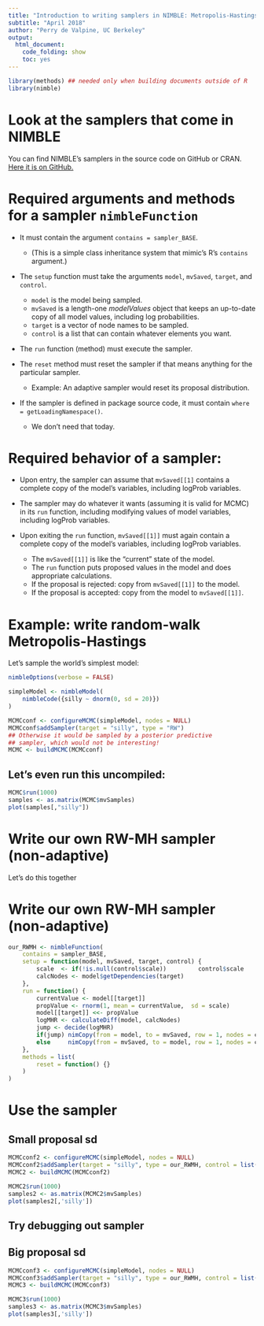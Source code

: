 ```yaml
---
title: "Introduction to writing samplers in NIMBLE: Metropolis-Hastings"
subtitle: "April 2018"
author: "Perry de Valpine, UC Berkeley"
output:
  html_document:
    code_folding: show
    toc: yes
---
```



```r
library(methods) ## needed only when building documents outside of R
library(nimble)
```

# Look at the samplers that come in NIMBLE

You can find NIMBLE's samplers in the source code on GitHub or CRAN.  [Here it is on GitHub.](https://github.com/nimble-dev/nimble/blob/devel/packages/nimble/R/MCMC_samplers.R)

# Required arguments and methods for a sampler `nimbleFunction`

- It must contain the argument `contains = sampler_BASE`.

    - (This is a simple class inheritance system that mimic's R's `contains` argument.)

- The `setup` function must take the arguments `model`, `mvSaved`, `target`, and `control`.

    - `model` is the model being sampled.
    - `mvSaved` is a length-one *modelValues* object that keeps an up-to-date copy of all model values, including log probabilities.
    - `target` is a vector of node names to be sampled.
    - `control` is a list that can contain whatever elements you want.

- The `run` function (method) must execute the sampler.

- The `reset` method must reset the sampler if that means anything for the particular sampler.

    - Example: An adaptive sampler would reset its proposal distribution.

- If the sampler is defined in package source code, it must contain `where = getLoadingNamespace()`.

    - We don't need that today.

# Required behavior of a sampler:

- Upon entry, the sampler can assume that `mvSaved[[1]` contains a complete copy of the model's variables, including logProb variables.

- The sampler may do whatever it wants (assuming it is valid for MCMC) in its `run` function, including modifying values of model variables, including logProb variables.

- Upon exiting the `run` function, `mvSaved[[1]]` must again contain a complete copy of the model's variables, including logProb variables.

    - The `mvSaved[[1]]` is like the "current" state of the model.
    - The `run` function puts proposed values in the model and does appropriate calculations.
    - If the proposal is rejected: copy from `mvSaved[[1]]` to the model.
    - If the proposal is accepted: copy from the model to `mvSaved[[1]]`.

# Example: write random-walk Metropolis-Hastings

Let's sample the world's simplest model:


```r
nimbleOptions(verbose = FALSE)
```

```r
simpleModel <- nimbleModel(
    nimbleCode({silly ~ dnorm(0, sd = 20)})
)
```

```r
MCMCconf <- configureMCMC(simpleModel, nodes = NULL)
MCMCconf$addSampler(target = "silly", type = "RW")
## Otherwise it would be sampled by a posterior predictive
## sampler, which would not be interesting!
MCMC <- buildMCMC(MCMCconf)
```

## Let's even run this uncompiled:
```r
MCMC$run(1000)
samples <- as.matrix(MCMC$mvSamples)
plot(samples[,"silly"])
```

# Write our own RW-MH sampler (non-adaptive)

Let's do this together

# Write our own RW-MH sampler (non-adaptive)

```r
our_RWMH <- nimbleFunction(
    contains = sampler_BASE,
    setup = function(model, mvSaved, target, control) {
        scale  <- if(!is.null(control$scale))         control$scale         else 1
        calcNodes <- model$getDependencies(target)
    },
    run = function() {
        currentValue <- model[[target]]
        propValue <- rnorm(1, mean = currentValue,  sd = scale)
        model[[target]] <<- propValue
        logMHR <- calculateDiff(model, calcNodes)
        jump <- decide(logMHR)
        if(jump) nimCopy(from = model, to = mvSaved, row = 1, nodes = calcNodes, logProb = TRUE)
        else     nimCopy(from = mvSaved, to = model, row = 1, nodes = calcNodes, logProb = TRUE)
    },
    methods = list(
        reset = function() {}
    )
)
```

# Use the sampler

## Small proposal sd

```r
MCMCconf2 <- configureMCMC(simpleModel, nodes = NULL)
MCMCconf2$addSampler(target = "silly", type = our_RWMH, control = list(scale = 2))
MCMC2 <- buildMCMC(MCMCconf2)
```

```r
MCMC2$run(1000)
samples2 <- as.matrix(MCMC2$mvSamples)
plot(samples2[,'silly'])
```

## Try debugging out sampler

## Big proposal sd

```r
MCMCconf3 <- configureMCMC(simpleModel, nodes = NULL)
MCMCconf3$addSampler(target = "silly", type = our_RWMH, control = list(scale = 100))
MCMC3 <- buildMCMC(MCMCconf3)
```

```r
MCMC3$run(1000)
samples3 <- as.matrix(MCMC3$mvSamples)
plot(samples3[,'silly'])
```


